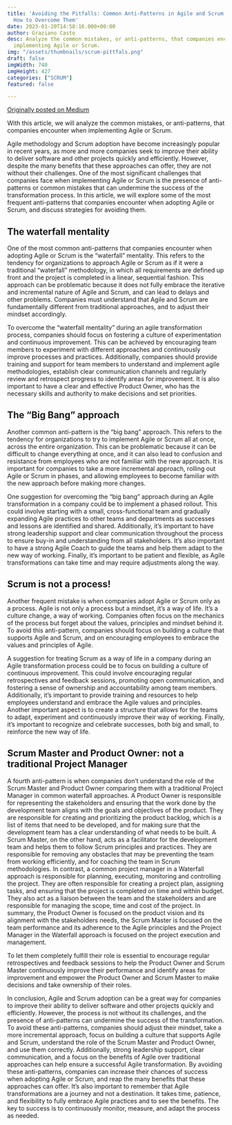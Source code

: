 ```yaml
---
title: 'Avoiding the Pitfalls: Common Anti-Patterns in Agile and Scrum Adoption and
  How to Overcome Them'
date: 2023-01-20T14:58:16.000+00:00
author: Graziano Casto
desc: Analyze the common mistakes, or anti-patterns, that companies encounter when
  implementing Agile or Scrum.
img: "/assets/thumbnails/scrum-pittfals.png"
draft: false
imgWidth: 740
imgHeight: 427
categories: ["SCRUM"]
featured: false

---
```

[Originally posted on Medium](https://medium.com/@graziano-casto/avoiding-the-pitfalls-common-anti-patterns-in-agile-and-scrum-adoption-and-how-to-overcome-them-e979e1ac515c)

With this article, we will analyze the common mistakes, or anti-patterns, that companies encounter when implementing Agile or Scrum.

Agile methodology and Scrum adoption have become increasingly popular in recent years, as more and more companies seek to improve their ability to deliver software and other projects quickly and efficiently. However, despite the many benefits that these approaches can offer, they are not without their challenges. One of the most significant challenges that companies face when implementing Agile or Scrum is the presence of anti-patterns or common mistakes that can undermine the success of the transformation process. In this article, we will explore some of the most frequent anti-patterns that companies encounter when adopting Agile or Scrum, and discuss strategies for avoiding them.

## The waterfall mentality

One of the most common anti-patterns that companies encounter when adopting Agile or Scrum is the “waterfall” mentality. This refers to the tendency for organizations to approach Agile or Scrum as if it were a traditional “waterfall” methodology, in which all requirements are defined up front and the project is completed in a linear, sequential fashion. This approach can be problematic because it does not fully embrace the iterative and incremental nature of Agile and Scrum, and can lead to delays and other problems. Companies must understand that Agile and Scrum are fundamentally different from traditional approaches, and to adjust their mindset accordingly.

To overcome the “waterfall mentality” during an agile transformation process, companies should focus on fostering a culture of experimentation and continuous improvement. This can be achieved by encouraging team members to experiment with different approaches and continuously improve processes and practices. Additionally, companies should provide training and support for team members to understand and implement agile methodologies, establish clear communication channels and regularly review and retrospect progress to identify areas for improvement. It is also important to have a clear and effective Product Owner, who has the necessary skills and authority to make decisions and set priorities.

## The “Big Bang” approach

Another common anti-pattern is the “big bang” approach. This refers to the tendency for organizations to try to implement Agile or Scrum all at once, across the entire organization. This can be problematic because it can be difficult to change everything at once, and it can also lead to confusion and resistance from employees who are not familiar with the new approach. It is important for companies to take a more incremental approach, rolling out Agile or Scrum in phases, and allowing employees to become familiar with the new approach before making more changes.

One suggestion for overcoming the “big bang” approach during an Agile transformation in a company could be to implement a phased rollout. This could involve starting with a small, cross-functional team and gradually expanding Agile practices to other teams and departments as successes and lessons are identified and shared. Additionally, it’s important to have strong leadership support and clear communication throughout the process to ensure buy-in and understanding from all stakeholders. It’s also important to have a strong Agile Coach to guide the teams and help them adapt to the new way of working. Finally, it’s important to be patient and flexible, as Agile transformations can take time and may require adjustments along the way.


## Scrum is not a process!

Another frequent mistake is when companies adopt Agile or Scrum only as a process. Agile is not only a process but a mindset, it’s a way of life. It’s a culture change, a way of working. Companies often focus on the mechanics of the process but forget about the values, principles and mindset behind it. To avoid this anti-pattern, companies should focus on building a culture that supports Agile and Scrum, and on encouraging employees to embrace the values and principles of Agile.

A suggestion for treating Scrum as a way of life in a company during an Agile transformation process could be to focus on building a culture of continuous improvement. This could involve encouraging regular retrospectives and feedback sessions, promoting open communication, and fostering a sense of ownership and accountability among team members. Additionally, it’s important to provide training and resources to help employees understand and embrace the Agile values and principles. Another important aspect is to create a structure that allows for the teams to adapt, experiment and continuously improve their way of working. Finally, it’s important to recognize and celebrate successes, both big and small, to reinforce the new way of life.

## Scrum Master and Product Owner: not a traditional Project Manager

A fourth anti-pattern is when companies don’t understand the role of the Scrum Master and Product Owner comparing them with a traditional Project Manager in common waterfall approaches.
A Product Owner is responsible for representing the stakeholders and ensuring that the work done by the development team aligns with the goals and objectives of the product. They are responsible for creating and prioritizing the product backlog, which is a list of items that need to be developed, and for making sure that the development team has a clear understanding of what needs to be built.
A Scrum Master, on the other hand, acts as a facilitator for the development team and helps them to follow Scrum principles and practices. They are responsible for removing any obstacles that may be preventing the team from working efficiently, and for coaching the team in Scrum methodologies.
In contrast, a common project manager in a Waterfall approach is responsible for planning, executing, monitoring and controlling the project. They are often responsible for creating a project plan, assigning tasks, and ensuring that the project is completed on time and within budget. They also act as a liaison between the team and the stakeholders and are responsible for managing the scope, time and cost of the project. In summary, the Product Owner is focused on the product vision and its alignment with the stakeholders needs, the Scrum Master is focused on the team performance and its adherence to the Agile principles and the Project Manager in the Waterfall approach is focused on the project execution and management.

To let them completely fulfill their role is essential to encourage regular retrospectives and feedback sessions to help the Product Owner and Scrum Master continuously improve their performance and identify areas for improvement and empower the Product Owner and Scrum Master to make decisions and take ownership of their roles.

In conclusion, Agile and Scrum adoption can be a great way for companies to improve their ability to deliver software and other projects quickly and efficiently. However, the process is not without its challenges, and the presence of anti-patterns can undermine the success of the transformation. To avoid these anti-patterns, companies should adjust their mindset, take a more incremental approach, focus on building a culture that supports Agile and Scrum, understand the role of the Scrum Master and Product Owner, and use them correctly. Additionally, strong leadership support, clear communication, and a focus on the benefits of Agile over traditional approaches can help ensure a successful Agile transformation.
By avoiding these anti-patterns, companies can increase their chances of success when adopting Agile or Scrum, and reap the many benefits that these approaches can offer. It’s also important to remember that Agile transformations are a journey and not a destination. It takes time, patience, and flexibility to fully embrace Agile practices and to see the benefits. The key to success is to continuously monitor, measure, and adapt the process as needed.